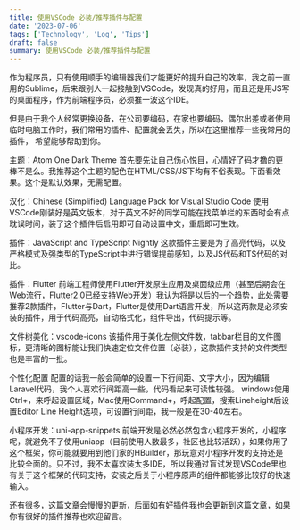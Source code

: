 ```yaml
---
title: 使用VSCode 必装/推荐插件与配置
date: '2023-07-06'
tags: ['Technology', 'Log', 'Tips']
draft: false
summary: 使用VSCode 必装/推荐插件与配置
---
```


作为程序员，只有使用顺手的编辑器我们才能更好的提升自己的效率，我之前一直用的Sublime，后来跟别人一起接触到VSCode，发现真的好用，而且还是用JS写的桌面程序，作为前端程序员，必须推一波这个IDE。

但是由于我个人经常更换设备，在公司要编码，在家也要编码，偶尔出差或者使用临时电脑工作时，我们常用的插件、配置就会丢失，所以在这里推荐一些我常用的插件， 希望能够帮助到你。

主题：Atom One Dark Theme
首先要先让自己伤心悦目，心情好了码才撸的更棒不是么。我推荐这个主题的配色在HTML/CSS/JS下均有不俗表现。下面看效果。这个是默认效果，无需配置。

汉化：Chinese (Simplified) Language Pack for Visual Studio Code
使用VSCode刚装好是英文版本，对于英文不好的同学可能在找菜单栏的东西时会有点耽误时间，装了这个插件后启用即可自动设置中文，重启即可生效。

插件：JavaScript and TypeScript Nightly
这款插件主要是为了高亮代码，以及严格模式及强类型的TypeScript中进行错误提前感知，以及JS代码和TS代码的对比。

插件：Flutter
前端工程师使用Flutter开发原生应用及桌面级应用（甚至后期会在Web流行，Flutter2.0已经支持Web开发）我认为将是以后的一个趋势，此处需要推荐2款插件，Flutter与Dart，Flutter是使用Dart语言开发，所以这两款是必须安装的插件，用于代码高亮，自动格式化，组件导出，代码提示等。

文件树美化：vscode-icons
该插件用于美化左侧文件数，tabbar栏目的文件图标，更清晰的图标能让我们快速定位文件位置（必装），这款插件支持的文件类型也是丰富的一批。

个性化配置
配置的话我一般会简单的设置一下行间距、文字大小，因为编辑Laravel代码，我个人喜欢行间距高一些，代码看起来可读性较强。
windows使用Ctrl+，来呼起设置区域，Mac使用Command+，呼起配置，搜索Lineheight后设置Editor Line Height选项，可设置行间距，我一般是在30-40左右。

小程序开发：uni-app-snippets
前端开发是必然必然包含小程序开发的，小程序呢，就避免不了使用uniapp（目前使用人数最多，社区也比较活跃），如果你用了这个框架，你可能就要用到他们家的HBuilder，那玩意对小程序开发的支持还是比较全面的。只不过，我不太喜欢装太多IDE，所以我通过盲试发现VSCode里也有关于这个框架的代码支持，安装之后关于小程序原声的组件都能够比较好的快速输入。

还有很多，这篇文章会慢慢的更新，后面如有好插件我也会更新到这篇文章，如果你有很好的插件推荐也欢迎留言。
